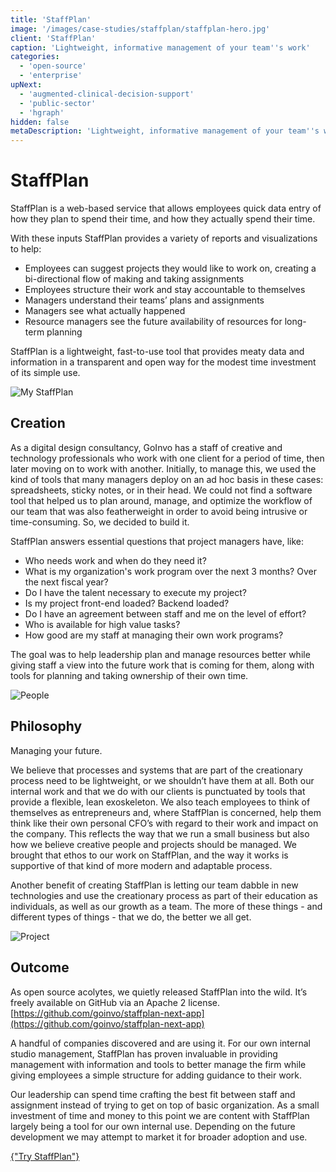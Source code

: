 ```yaml
---
title: 'StaffPlan'
image: '/images/case-studies/staffplan/staffplan-hero.jpg'
client: 'StaffPlan'
caption: 'Lightweight, informative management of your team''s work'
categories:
  - 'open-source'
  - 'enterprise'
upNext:
  - 'augmented-clinical-decision-support'
  - 'public-sector'
  - 'hgraph'
hidden: false
metaDescription: 'Lightweight, informative management of your team''s work'
---
```



# StaffPlan

StaffPlan is a web-based service that allows employees quick data entry of how they plan to spend their time, and how they actually spend their time. 

With these inputs StaffPlan provides a variety of reports and visualizations to help:

- Employees can suggest projects they would like to work on, creating a bi-directional flow of making and taking assignments
- Employees structure their work and stay accountable to themselves
- Managers understand their teams’ plans and assignments
- Managers see what actually happened
- Resource managers see the future availability of resources for long-term planning

StaffPlan is a lightweight, fast-to-use tool that provides meaty data and information in a transparent and open way for the modest time investment of its simple use.

![My StaffPlan](/images/case-studies/staffplan/staffplan_my_staffplan.jpg)  

## Creation

As a digital design consultancy, GoInvo has a staff of creative and technology professionals who work with one client for a period of time, then later moving on to work with another. Initially, to manage this, we used the kind of tools that many managers deploy on an ad hoc basis in these cases: spreadsheets, sticky notes, or in their head. We could not find a software tool that helped us to plan around, manage, and optimize the workflow of our team that was also featherweight in order to avoid being intrusive or time-consuming. So, we decided to build it.

StaffPlan answers essential questions that project managers have, like:

- Who needs work and when do they need it?
- What is my organization's work program over the next 3 months? Over the next fiscal year?
- Do I have the talent necessary to execute my project?
- Is my project front-end loaded? Backend loaded?
- Do I have an agreement between staff and me on the level of effort?
- Who is available for high value tasks?
- How good are my staff at managing their own work programs?

The goal was to help leadership plan and manage resources better while giving staff a view into the future work that is coming for them, along with tools for planning and taking ownership of their own time.

![People](/images/case-studies/staffplan/staffplan_people.jpg)

## Philosophy

Managing your future.

We believe that processes and systems that are part of the creationary process need to be lightweight, or we shouldn’t have them at all. Both our internal work and that we do with our clients is punctuated by tools that provide a flexible, lean exoskeleton. We also teach employees to think of themselves as entrepreneurs and, where StaffPlan is concerned, help them think like their own personal CFO’s with regard to their work and impact on the company. This reflects the way that we run a small business but also how we believe creative people and projects should be managed. We brought that ethos to our work on StaffPlan, and the way it works is supportive of that kind of more modern and adaptable process.

Another benefit of creating StaffPlan is letting our team dabble in new technologies and use the creationary process as part of their education as individuals, as well as our growth as a team. The more of these things - and different types of things - that we do, the better we all get.

![Project](/images/case-studies/staffplan/staffplan_projects.jpg)

## Outcome

As open source acolytes, we quietly released StaffPlan into the wild. It’s freely available on GitHub via an Apache 2 license.  
[https://github.com/goinvo/staffplan-next-app](https://github.com/goinvo/staffplan-next-app)

A handful of companies discovered and are using it. For our own internal studio management, StaffPlan has proven invaluable in providing management with information and tools to better manage the firm while giving employees a simple structure for adding guidance to their work. 

Our leadership can spend time crafting the best fit between staff and assignment instead of trying to get on top of basic organization. As a small investment of time and money to this point we are content with StaffPlan largely being a tool for our own internal use. Depending on the future development we may attempt to market it for broader adoption and use.

<div class="text--center">
  <a
    href="https://staffplan.com/"
    target="blank"
    rel="noopener noreferrer"
    class="button button--secondary button--lg margin-bottom--double margin-right"
  >
    {"Try StaffPlan"}
  </a>
</div>
